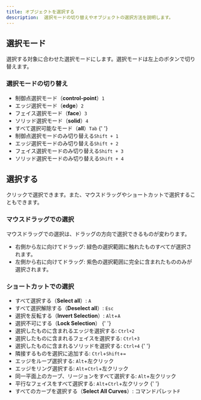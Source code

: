 ```yaml
---
title: オブジェクトを選択する
description:  選択モードの切り替えやオブジェクトの選択方法を説明します。
---
```




## 選択モード

選択する対象に合わせた選択モードにします。選択モードは左上のボタンで切り替えます。

### 選択モードの切り替え

- 制御点選択モード（**control-point**）`1`
- エッジ選択モード（**edge**）`2`
- フェイス選択モード（**face**）`3`
- ソリッド選択モード（**solid**）`4`
- すべて選択可能なモード（**all**）`Tab`
{' '}
- 制御点選択モードのみ切り替える`Shift + 1`
- エッジ選択モードのみ切り替える`Shift + 2`
- フェイス選択モードのみ切り替える`Shift + 3`
- ソリッド選択モードのみ切り替える`Shift + 4`

## 選択する

クリックで選択できます。また、マウスドラッグやショートカットで選択することもできます。

### マウスドラッグでの選択

マウスドラッグでの選択は、ドラッグの方向で選択できるものが変わります。

- 右側から左に向けてドラッグ: 緑色の選択範囲に触れたものすべてが選択されます。
- 左側から右に向けてドラッグ: 紫色の選択範囲に完全に含まれたもののみが選択されます。

### ショートカットでの選択

- すべて選択する（**Select all**）: `A`
- すべて選択解除する（**Deselect all**）: `Esc`
- 選択を反転する（**Invert Selection**）: `Alt`+`A`
- 選択不可にする（**Lock Selection**） 
{' '}
- 選択したものに含まれるエッジを選択する: `Ctrl+2`
- 選択したものに含まれるフェイスを選択する: `Ctrl+3`
- 選択したものに含まれるソリッドを選択する: `Ctrl+4`
{' '}
- 隣接するものを選択に追加する: `Ctrl`+`Shift`+`=`
- エッジをループ選択する: `Alt`+左クリック
- エッジをリング選択する: `Alt`+`Ctrl`+左クリック
- 同一平面上のカーブ、リージョンをすべて選択する: `Alt`+左クリック
- 平行なフェイスをすべて選択する: `Alt`+`Ctrl`+左クリック
{' '}
- すべてのカーブを選択する（**Select All Curves**）: コマンドパレット`F`

